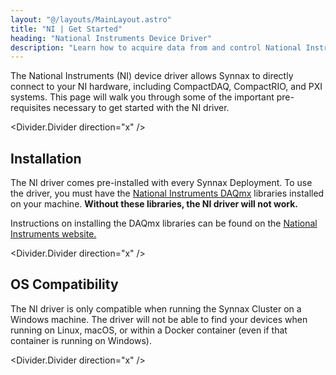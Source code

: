 ```yaml
---
layout: "@/layouts/MainLayout.astro"
title: "NI | Get Started"
heading: "National Instruments Device Driver"
description: "Learn how to acquire data from and control National Instruments hardware using Synnax."
---
```



The National Instruments (NI) device driver allows Synnax to directly connect to your NI 
hardware, including CompactDAQ, CompactRIO, and PXI systems. This page will walk you
through some of the important pre-requisites necessary to get started with the NI driver.

<Divider.Divider direction="x" />

## Installation

The NI driver comes pre-installed with every Synnax Deployment. To use the driver, you
must have the [National Instruments DAQmx](https://www.ni.com/en/support/documentation/supplemental/06/getting-started-with-ni-daqmx--main-page.html)
libraries installed on your machine. **Without these libraries, the NI driver will not work.**

Instructions on installing the DAQmx libraries can be found on the [National Instruments website.](https://www.ni.com/en/support/downloads/drivers/download.ni-daq-mx.html#532710)

<Divider.Divider direction="x" />

## OS Compatibility

The NI driver is only compatible when running the Synnax Cluster on a Windows machine. 
The driver will not be able to find your devices when running on Linux, macOS, or 
within a Docker container (even if that container is running on Windows).

<Divider.Divider direction="x" />